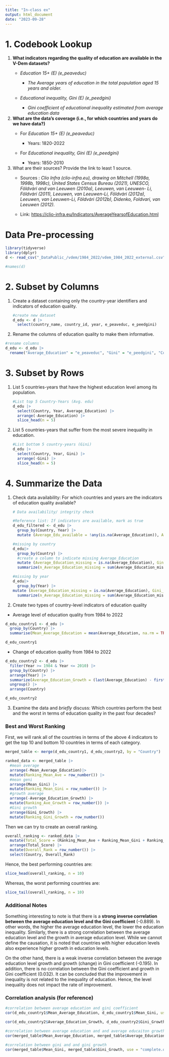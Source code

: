 ```yaml
---
title: "In-class ex"
output: html_document
date: "2023-09-28"
---
```


# 1. Codebook Lookup

1.  **What indicators regarding the quality of education are available in the V-Dem datasets?**
    -   *Education 15+ (E) (e_peaveduc)*

        -   *The Average years of education in the total population aged 15 years and older.*

    -   *Educational inequality, Gini (E) (e_peedgini)*

        -   *Gini coefficient of educational inequality estimated from average education data*
2.  **What are the data's coverage (i.e., for which countries and years do we have data?)**
    -   For *Education 15+ (E) (e_peaveduc)*

        -   Years: 1820-2022

    -   For *Educational inequality, Gini (E) (e_peedgini)*

        -   Years: 1850-2010
3.  What are their sources? Provide the link to least 1 source.
    -   Sources : *Clio Infra (clio-infra.eu), drawing on Mitchell (1998a, 1998b, 1998c), United States Census Bureau (2021), UNESCO, Földvári and van Leeuwen (2010a), Leeuwen, van Leeuwen- Li, Földvári (2011), Leeuwen, van Leeuwen-Li, Földvári (2012a), Leeuwen, van Leeuwen-Li, Földvári (2012b), Didenko, Foldvari, van Leeuwen (2012).*

    -   Link: <https://clio-infra.eu/Indicators/AverageYearsofEducation.html>

# Data Pre-processing

```r
library(tidyverse)
library(dplyr)
d <- read_csv("_DataPublic_/vdem/1984_2022/vdem_1984_2022_external.csv", show_col_types = FALSE)

#names(d)
```

# 2. Subset by Columns

1.  Create a dataset containing only the country-year identifiers and indicators of education quality.

    ```r
    #create new dataset
    d_edu <- d |>
      select(country_name, country_id, year, e_peaveduc, e_peedgini)
    ```

2.  Rename the columns of education quality to make them informative.

```r
#rename columns
d_edu <- d_edu |>
  rename("Average_Education" = "e_peaveduc", "Gini" = "e_peedgini", "Country" = "country_name", "ID" = "country_id", "Year" = "year")
```

# 3. Subset by Rows

1.  List 5 countries-years that have the highest education level among its population.

    ```r
    #List top 5 Country-Years (Avg. edu)
    d_edu |>
      select(Country, Year, Average_Education) |>
      arrange(-Average_Education) |>
      slice_head(n = 5)
      
    ```

2.  List 5 countries-years that suffer from the most severe inequality in education.

    ```r
    #List bottom 5 country-years (Gini)
    d_edu |>
      select(Country, Year, Gini) |>
      arrange(-Gini) |>
      slice_head(n = 5)
    ```

# 4. Summarize the Data

1.  Check data availability: For which countries and years are the indicators of education quality available?

    ```r
    # Data availability/ integrity check

    #Reference list: If indicators are available, mark as true
    d_edu_filtered <- d_edu |>
      group_by(Country, Year) |>
      mutate (Average_Edu_available = !any(is.na(Average_Education)), Average_Gini_available = !any(is.na(Gini)))
    ```

    ```r
    #missing by country
    d_edu|>
      group_by(Country) |>
      #create a column to indicate missing Average_Education
      mutate (Average_Education_missing = is.na(Average_Education), Gini_missing = is.na(Gini)) |>
      summarize(n_Average_Education_missing = sum(Average_Education_missing), n_Gini_missing = sum(Gini_missing))
    ```

    ```r
    #missing by year
    d_edu|>
      group_by(Year) |>
    mutate (Average_Education_missing = is.na(Average_Education), Gini_missing = is.na(Gini)) |>
      summarize(n_Average_Education_missing = sum(Average_Education_missing), n_Gini_missing = sum(Gini_missing))
    ```

2.  Create two types of country-level indicators of education quality

-   Average level of education quality from 1984 to 2022

```r
d_edu_country1 <- d_edu |>
  group_by(Country) |>
  summarise(Mean_Average_Education = mean(Average_Education, na.rm = TRUE), Mean_Gini = mean(Gini, na.rm = TRUE))

d_edu_country1
```

-   Change of education quality from 1984 to 2022

```r
d_edu_country2 <- d_edu |>
  filter(Year >= 1984 & Year <= 2010) |>
  group_by(Country) |>
  arrange(Year) |>
  summarize(Average_Education_Growth = (last(Average_Education) - first(Average_Education))/last(Average_Education), Gini_Growth = (last(Gini) - first(Gini))/last(Gini)) |>
  ungroup() |>
  arrange(Country)

d_edu_country2
```

3.  Examine the data and *briefly* discuss: Which countries perform the best and the worst in terms of education quality in the past four decades?

### Best and Worst Ranking

First, we will rank all of the countries in terms of the above 4 indicators to get the top 10 and bottom 10 countries in terms of each category.

```r
merged_table <- merge(d_edu_country1, d_edu_country2, by = "Country")
```

```r
ranked_data <- merged_table |>
  #mean average
  arrange(-Mean_Average_Education)|>
  mutate(Ranking_Mean_Ave = row_number()) |>
  #mean geni
  arrange(Mean_Gini) |>
  mutate(Ranking_Mean_Gini = row_number()) |>
  #growth average
  arrange(-Average_Education_Growth) |>
  mutate(Ranking_Ave_Growth = row_number()) |>
  #Gini growth
  arrange(Gini_Growth) |>
  mutate(Ranking_Gini_Growth = row_number())
```

Then we can try to create an overall ranking.

```r
overall_ranking <- ranked_data |>
  mutate(Total_Score = (Ranking_Mean_Ave + Ranking_Mean_Gini + Ranking_Ave_Growth + Ranking_Gini_Growth)/4) |>
  arrange(Total_Score) |>
  mutate(Overall_Rank = row_number()) |>
  select(Country, Overall_Rank)
```

Hence, the best performing countries are:

```r
slice_head(overall_ranking, n = 10)
```

Whereas, the worst performing countries are:

```r
slice_tail(overall_ranking, n = 10)
```

### Additional Notes

Something interesting to note is that there is a **strong inverse correlation between the average education level and the Gini coefficient** (-0.889). In other words, the higher the average education level, the lower the education inequality. Similarly, there is a strong correlation between the average education level and the growth in average education level. While we cannot define the causation, it is noted that countries with higher education levels also experience higher growth in education levels.

On the other hand, there is a weak inverse correlation between the average education level growth and growth (change) in Gini coefficient (-0.195). In addition, there is no correlation between the Gini coefficient and growth in Gini coefficient (0.032). It can be concluded that the improvement in inequality is not related to the inequality of education. Hence, the level inequality does not impact the rate of improvement.

### Correlation analysis (for reference)

```r
#correlation between average education and gini coefficient
cor(d_edu_country1$Mean_Average_Education, d_edu_country1$Mean_Gini, use = "complete.obs")
```

```r
cor(d_edu_country2$Average_Education_Growth, d_edu_country2$Gini_Growth, use = "complete.obs")
```

```r
#correlation between average education and and average educaiton growth
cor(merged_table$Mean_Average_Education, merged_table$Average_Education_Growth, use = "complete.obs")
```

```r
#correlation between gini and and gini growth
cor(merged_table$Mean_Gini, merged_table$Gini_Growth, use = "complete.obs")
```
